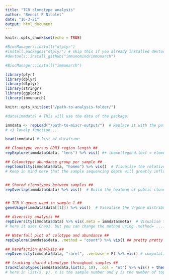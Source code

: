 ```yaml
---
title: "TCR clonotype analysis"
author: "Benoit P Nicolet"
date: "16-3-21"
output: html_document
---
```


```r
knitr::opts_chunk$set(echo = TRUE)

#BiocManager::install("dtplyr")
#install.packages("dtplyr") # skip this if you already installed devtools
#devtools::install_github("immunomind/immunarch")

#BiocManager::install("immunarch")

library(plyr)
library(dplyr)
library(dtplyr)
library(stringr)
library(ggplot2)
library(immunarch)

knitr::opts_knit$set("/path-to-analysis-folder/")

```


```r

#data(immdata) # This will use the data of the package. 

immdata <- repLoad("/path-to-mixcr-output/")  # Replace it with the path to your data. Immunarch automatically detects the file format. 
# <3 lovely function.... 

head(immdata) # list of dataframe

```


```r

## Clonotype versus CDR3 region length ##
repExplore(immdata$data, "lens") %>% vis() #+ theme(legend.text = element_blank())  # Visualise the length distribution of CDR3

## Colonotype abundance group per sample ##
repClonality(immdata$data, "homeo") %>% vis()  # Visualise the relative abundance of clonotypes
# Keep in mind here that the sample sequencing depth will greatly influence the clonotype abundance...!


## Shared clonotypes between samples ##
repOverlap(immdata$data) %>% vis()  # Build the heatmap of public clonotypes shared between repertoires


## TCR V genes used in sample 1 ##
geneUsage(immdata$data[[1]]) %>% vis()  # Visualise the V-gene distribution for the first repertoire  (change number for the sample number)

## diversity analysis ##
repDiversity(immdata$data) %>% vis(.meta = immdata$meta)  # Visualise the Chao1 diversity of repertoires, grouped by the patient status
# here it uses Chao1, but you can change the method using .method= ......

## Waterfall plot of colotype and abundance ## 
repExplore(immdata$data, .method = "count") %>% vis() ## pretty pretty : )

## Rarefaction analysis ## 
repDiversity(immdata$data, "raref", .verbose = F) %>% vis() # computationally intense for sample size >6 ...

## tracking shared clonotype throughout samples ##
trackClonotypes(immdata$data,list(2, 10), .col = "nt") %>% vis() + theme(legend.text = element_blank())
# here in list(x, y), x is the sample number and y is the number of top TCR sequences to consider. 

```
